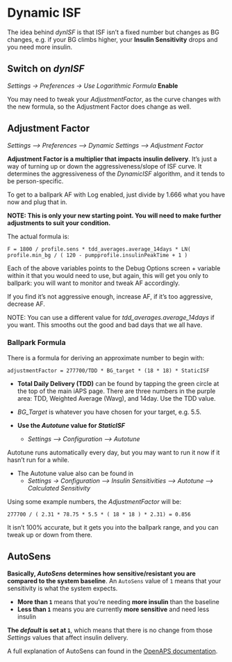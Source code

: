 # Dynamic ISF

The idea behind *dynISF* is that ISF isn't a fixed number but changes as BG changes, e.g. if your BG climbs higher, your **Insulin Sensitivity** drops and you need more insulin.

## Switch on *dynISF*

*Settings -> Preferences -> Use Logarithmic Formula* **Enable**

You may need to tweak your *AdjustmentFactor*, as the curve changes with the new formula, so the Adjustment Factor does change as well.

## Adjustment Factor
*Settings --> Preferences --> Dynamic Settings --> Adjustment Factor*

**Adjustment Factor is a multiplier that impacts insulin delivery**. It’s just a way of turning up or down the aggressiveness/slope of ISF curve. It determines the aggressiveness of the *DynamicISF* algorithm, and it tends to be person-specific.

To get to a ballpark AF with Log enabled, just divide by 1.666 what you have now and plug that in. 

**NOTE: This is only your new starting point. You will need to make further adjustments to suit your condition.**

The actual formula is:

```
F = 1800 / profile.sens * tdd_averages.average_14days * LN( profile.min_bg / ( 120 - pumpprofile.insulinPeakTime + 1 )
```

Each of the above variables points to the Debug Options screen + variable within it that you would need to use, but again, this will get you only to ballpark: you will want to monitor and tweak AF accordingly. 

If you find it's not aggressive enough, increase AF, if it's too aggressive, decrease AF.

NOTE: You can use a different value for *tdd_averages.average_14days* if you want. This smooths out the good and bad days that we all have.

### Ballpark Formula

There is a formula for deriving an approximate number to begin with:

```
adjustmentFactor = 277700/TDD * BG_target * (18 * 18) * StaticISF
```

* **Total Daily Delivery (TDD)** can be found by tapping the green circle at the top of the main iAPS page. There are three numbers in the purple area: TDD, Weighted Average (Wavg), and 14day. Use the TDD value. 

* *BG_Target* is whatever you have chosen for your target, e.g. 5.5.

* **Use the *Autotune* value for *StaticISF***
  * *Settings --> Configuration --> Autotune*

Autotune runs automatically every day, but you may want to run it now if it hasn't run for a while.

* The Autotune value also can be found in 
  * *Settings -> Configuration --> Insulin Sensitivities --> Autotune --> Calculated Sensitivity*

Using some example numbers, the *AdjustmentFactor* will be:

```
277700 / ( 2.31 * 78.75 * 5.5 * ( 18 * 18 ) * 2.31) = 0.856
```

It isn't 100% accurate, but it gets you into the ballpark range, and you can tweak up or down from there.

## AutoSens

**Basically, *AutoSens* determines how sensitive/resistant you are compared to the system baseline**. An `AutoSens` value of `1` means that your sensitivity is what the system expects.

* **More than `1`** means that you're needing **more insulin** than the baseline
* **Less than `1`** means you are currently **more sensitive** and need less insulin

**The *default* is set at `1`**, which means that there is no change from those *Settings* values that affect insulin delivery.

A full explanation of AutoSens can found in the [OpenAPS documentation](https://openaps.readthedocs.io/en/latest/docs/Customize-Iterate/autosens.html).

